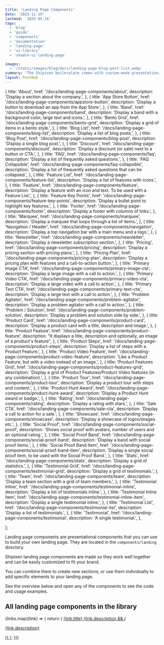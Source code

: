 ```yaml
---
title: 'Landing Page Components'
date: '2023-11-19'
lastmod: '2025-05-16'
tags:
  - 'blog'
  - 'guide'
  - 'components'
  - 'documentation'
  - 'landing-page'
  - 'ui-library'
  - 'shadcn-ui-landing-page'

images:
  - '/static/images/blog/docs/landing-page-blog-post-list.webp'
summary: 'The Shipixen boilerplate comes with custom-made presentational components that you can use to build your own landing page.'
layout: PostHub
---
```


  {
    title: 'About',
    href: '/docs/landing-page-components/about',
    description: 'Display a section about the company.',
  },
  {
    title: 'App Store Button',
    href: '/docs/landing-page-components/appstore-button',
    description: 'Display a button to download an app from the App Store.',
  },
  {
    title: 'Band',
    href: '/docs/landing-page-components/band',
    description:
      'Display a band with a background color, large text and icons.',
  },
  {
    title: 'Bento Grid',
    href: '/docs/landing-page-components/bento-grid',
    description: 'Display a grid of items in a bento style.',
  },
  {
    title: 'Blog List',
    href: '/docs/landing-page-components/blog-list',
    description: 'Display a list of blog posts.',
  },
  {
    title: 'Blog Post',
    href: '/docs/landing-page-components/blog-post',
    description: 'Display a single blog post.',
  },
  {
    title: 'Discount',
    href: '/docs/landing-page-components/discount',
    description: 'Display a discount (or sale) next to a button or CTA.',
  },
  {
    title: 'FAQ',
    href: '/docs/landing-page-components/faq',
    description: 'Display a list of frequently asked questions.',
  },
  {
    title: 'FAQ Collapsible',
    href: '/docs/landing-page-components/faq-collapsible',
    description:
      'Display a list of frequently asked questions that can be collapsed.',
  },
  {
    title: 'Feature List',
    href: '/docs/landing-page-components/feature-list',
    description: 'Display a list of features with icons.',
  },
  {
    title: 'Feature',
    href: '/docs/landing-page-components/feature',
    description:
      'Display a feature with an icon and text. To be used with a Feature List.',
  },
  {
    title: 'Feature Key Points',
    href: '/docs/landing-page-components/feature-key-points',
    description: 'Display a bullet point to highlight key features.',
  },
  {
    title: 'Footer',
    href: '/docs/landing-page-components/footer',
    description: 'Display a footer with columns of links.',
  },
  {
    title: 'Marquee',
    href: '/docs/landing-page-components/marquee',
    description: 'Display a marquee that loops through a list of items.',
  },
  {
    title: 'Navigation / Header',
    href: '/docs/landing-page-components/navigation',
    description:
      'Display a top navigation bar with a main menu and a logo.',
  },
  {
    title: 'Newsletter',
    href: '/docs/landing-page-components/newsletter',
    description: 'Display a newsletter subscription section.',
  },
  {
    title: 'Pricing',
    href: '/docs/landing-page-components/pricing',
    description: 'Display a pricing section with pricing plans.',
  },
  {
    title: 'Pricing Plan',
    href: '/docs/landing-page-components/pricing-plan',
    description: 'Display a pricing plan with features and a call-to-action button.',
  },
  {
    title: 'Primary Image CTA',
    href: '/docs/landing-page-components/primary-image-cta',
    description: 'Display a large image with a call to action.',
  },
  {
    title: 'Primary Video CTA',
    href: '/docs/landing-page-components/primary-video-cta',
    description: 'Display a large video with a call to action.',
  },
  {
    title: 'Primary Text CTA',
    href: '/docs/landing-page-components/primary-text-cta',
    description: 'Display a large text with a call to action.',
  },
  {
    title: 'Problem Agitator',
    href: '/docs/landing-page-components/problem-agitator',
    description: 'Display a problem agitator with a call to action.',
  },
  {
    title: 'Problem / Solution',
    href: '/docs/landing-page-components/problem-solution',
    description: 'Display a problem and solution side by side.',
  },
  {
    title: 'Product Card',
    href: '/docs/landing-page-components/product-card',
    description: 'Display a product card with a title, description and image.',
  },
  {
    title: 'Product Feature',
    href: '/docs/landing-page-components/product-feature',
    description:
      "It displays a title, description and optionally, an image of a product's feature",
  },
  {
    title: 'Product Steps',
    href: '/docs/landing-page-components/product-steps',
    description: 'Display a list of steps with a Product Feature.',
  },
  {
    title: 'Product Video Feature',
    href: '/docs/landing-page-components/product-video-feature',
    description:
      'Like a Product Feature, but with a video instead of an image.',
  },
  {
    title: 'Product Features Grid',
    href: '/docs/landing-page-components/product-features-grid',
    description:
      'Display a grid of Product Features/Product Video features (in any combination).',
  },
  {
    title: 'Product Tour',
    href: '/docs/landing-page-components/product-tour',
    description: 'Display a product tour with steps and content.',
  },
  {
    title: 'Product Hunt Award',
    href: '/docs/landing-page-components/product-hunt-award',
    description: 'Display a Product Hunt award or badge.',
  },
  {
    title: 'Rating',
    href: '/docs/landing-page-components/rating',
    description: 'Display a rating with stars.',
  },
  {
    title: 'Sale CTA',
    href: '/docs/landing-page-components/sale-cta',
    description: 'Display a call to action for a sale.',
  },
  {
    title: 'Showcase',
    href: '/docs/landing-page-components/showcase',
    description: 'Display a showcase of logos/images etc.',
  },
  {
    title: 'Social Proof',
    href: '/docs/landing-page-components/social-proof',
    description:
      'Shows social proof with avatars, number of users and an optional rating.',
  },
  {
    title: 'Social Proof Band',
    href: '/docs/landing-page-components/social-proof-band',
    description: 'Display a band with social proof items.',
  },
  {
    title: 'Social Proof Band Item',
    href: '/docs/landing-page-components/social-proof-band-item',
    description:
      'Display a single social proof item, to be used with the Social Proof Band.',
  },
  {
    title: 'Stats',
    href: '/docs/landing-page-components/stats',
    description: 'Display a grid of statistics.',
  },
  {
    title: 'Testimonial Grid',
    href: '/docs/landing-page-components/testimonial-grid',
    description: 'Display a grid of testimonials.',
  },
  {
    title: 'Team',
    href: '/docs/landing-page-components/team',
    description: 'Display a team section with a grid of team members.',
  },
  {
    title: 'Testimonial Inline',
    href: '/docs/landing-page-components/testimonial-inline',
    description: 'Display a list of testimonials inline.',
  },
  {
    title: 'Testimonial Inline Item',
    href: '/docs/landing-page-components/testimonial-inline-item',
    description: 'Display a single testimonial inline.',
  },
  {
    title: 'Testimonial List',
    href: '/docs/landing-page-components/testimonial-list',
    description: 'Display a list of testimonials.',
  },
  {
    title: 'Testimonial',
    href: '/docs/landing-page-components/testimonial',
    description: 'A single testimonial.',
  },

];

Landing page components are presentational components that you can use to build your own landing page. They are located in the `components/landing` directory.

Shipixen landing page components are made so they work well together and can be easily customized to fit your brand.

You can combine them to create new sections, or use them individually to add specific elements to your landing page.

<LandingPageGrid showLinkToDocs={false} />

See the overview below and open any of the components to see the code and usage examples.

## All landing page components in the library

<div className="not-prose mt-6 grid md:grid-cols-2 xl:grid-cols-3 gap-4 gap-y-6">
  {links.map((link) => {
    return (
      <a key={link.href} href={`${link.href}#main`}>
        <span className="text-primary-500 underline">{link.title}</span>
        {link.description && (
          <p className="text-xs text-gray-500 no-underline">
            {link.description}
          </p>
        )}
      </a>
    );
  })}
</div>

<br />

<PageUiLink />
